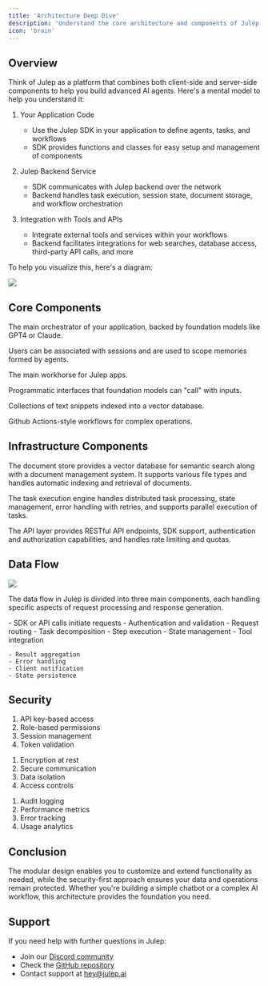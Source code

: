 ```yaml
---
title: 'Architecture Deep Dive'
description: 'Understand the core architecture and components of Julep'
icon: 'brain'
---
```


## Overview

Think of Julep as a platform that combines both client-side and server-side components to help you build advanced AI agents. Here's a mental model to help you understand it:

1. Your Application Code
   - Use the Julep SDK in your application to define agents, tasks, and workflows
   - SDK provides functions and classes for easy setup and management of components

2. Julep Backend Service
   - SDK communicates with Julep backend over the network
   - Backend handles task execution, session state, document storage, and workflow orchestration

3. Integration with Tools and APIs
   - Integrate external tools and services within your workflows
   - Backend facilitates integrations for web searches, database access, third-party API calls, and more

To help you visualize this, here's a diagram:
<Frame caption="Julep Architecture Overview">
  <img
    src="/images/architecture.svg"
    width={1000}
    height={1000}
  />
</Frame>

## Core Components

<CardGroup cols={2}>
  <Card title="Agent" icon="robot">
    <p>The main orchestrator of your application, backed by foundation models like GPT4 or Claude.</p>
  </Card>

  <Card title="User" icon="user">
    <p>Users can be associated with sessions and are used to scope memories formed by agents.</p>
  </Card>

  <Card title="Session" icon="messages">
    <p>The main workhorse for Julep apps.</p>
  </Card>

  <Card title="Tool" icon="wrench">
    <p>Programmatic interfaces that foundation models can "call" with inputs.</p>
  </Card>

  <Card title="Doc" icon="file-lines">
    <p>Collections of text snippets indexed into a vector database.</p>
  </Card>

  <Card title="Task & Execution" icon="list-check">
    <p>Github Actions-style workflows for complex operations.</p>
  </Card>
</CardGroup>

## Infrastructure Components

<CardGroup cols={3}>
  <Card title="Document Store" icon="database">
    <p>The document store provides a vector database for semantic search along with a document management system. It supports various file types and handles automatic indexing and retrieval of documents.</p>
  </Card>

  <Card title="Task Execution Engine" icon="gears">
    <p>The task execution engine handles distributed task processing, state management, error handling with retries, and supports parallel execution of tasks.</p>
  </Card>

  <Card title="API Layer" icon="code">
    <p>The API layer provides RESTful API endpoints, SDK support, authentication and authorization capabilities, and handles rate limiting and quotas.</p>
  </Card>
</CardGroup>

## Data Flow

<Frame caption="Data Flow Overview">
  <img
    src="/images/flow.svg"
    width={1000}
    height={1000}
  />
</Frame>

<Info>
  <p>The data flow in Julep is divided into three main components, each handling specific aspects of request processing and response generation.</p>
</Info>

<Steps>
  <Step title="Client Interaction" icon="arrow-right-to-bracket">
    - SDK or API calls initiate requests
    - Authentication and validation
    - Request routing
  </Step>

  <Step title="Task Processing" icon="gears">
    - Task decomposition
    - Step execution
    - State management
    - Tool integration
  </Step>

  <Step title="Response Handling" icon="arrow-right-from-bracket">
    
    - Result aggregation
    - Error handling
    - Client notification
    - State persistence
  </Step>
</Steps>

## Security

<AccordionGroup>
  <Accordion title="Authentication" icon="lock" defaultOpen={true}>
    <ol>
      <li>API key-based access</li>
      <li>Role-based permissions</li>
      <li>Session management</li>
      <li>Token validation</li>
    </ol>
  </Accordion>

  <Accordion title="Data Protection" icon="shield" defaultOpen={true}>
    <ol>
      <li>Encryption at rest</li>
      <li>Secure communication</li>
      <li>Data isolation</li>
      <li>Access controls</li>
    </ol>
  </Accordion>

  <Accordion title="Monitoring" icon="chart-line" defaultOpen={true}>
    <ol>
      <li>Audit logging</li>
      <li>Performance metrics</li>
      <li>Error tracking</li>
      <li>Usage analytics</li>
    </ol>
  </Accordion>
</AccordionGroup>

## Conclusion

The modular design enables you to customize and extend functionality as needed, while the security-first approach ensures your data and operations remain protected. Whether you're building a simple chatbot or a complex AI workflow, this architecture provides the foundation you need.

## Support

If you need help with further questions in Julep:

- Join our [Discord community](https://discord.com/invite/JTSBGRZrzj)
- Check the [GitHub repository](https://github.com/julep-ai/julep)
- Contact support at [hey@julep.ai](mailto:hey@julep.ai)
